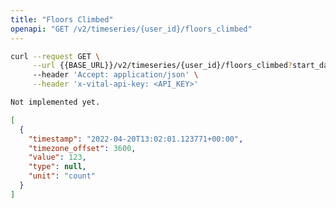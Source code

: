 ```yaml
---
title: "Floors Climbed"
openapi: "GET /v2/timeseries/{user_id}/floors_climbed"
---
```


<RequestExample>

```bash Bash
curl --request GET \
     --url {{BASE_URL}}/v2/timeseries/{user_id}/floors_climbed?start_date={{START_DATE}}&end_date={{END_DATE}} \
     --header 'Accept: application/json' \
     --header 'x-vital-api-key: <API_KEY>'
```

```python Python
Not implemented yet.
```

</RequestExample>

<ResponseExample>

```json Example
[
  {
    "timestamp": "2022-04-20T13:02:01.123771+00:00",
    "timezone_offset": 3600,
    "value": 123,
    "type": null,
    "unit": "count"
  }
]
```

</ResponseExample>
